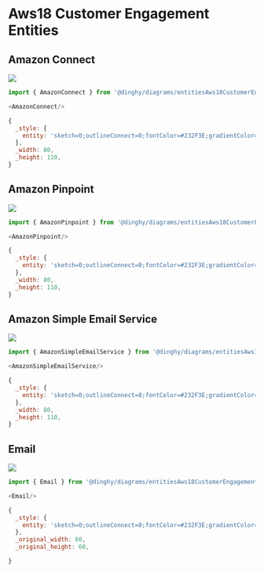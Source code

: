 
# Aws18 Customer Engagement Entities


## Amazon Connect

<Tabs>
  <TabItem value="Preview">

![](./amazon-connect.png#drawio)

  </TabItem>
  <TabItem value="Usage">
    
```js
import { AmazonConnect } from '@dinghy/diagrams/entitiesAws18CustomerEngagement'

<AmazonConnect/>
```

  </TabItem>
  <TabItem value="Definition">
    
```js
{
  _style: {
    entity: 'sketch=0;outlineConnect=0;fontColor=#232F3E;gradientColor=none;strokeColor=#ffffff;fillColor=#232F3E;dashed=0;verticalLabelPosition=middle;verticalAlign=bottom;align=center;html=1;whiteSpace=wrap;fontSize=10;fontStyle=1;spacing=3;shape=mxgraph.aws4.productIcon;prIcon=mxgraph.aws4.connect;',
  },
  _width: 80,
  _height: 110,
}
```

  </TabItem>
</Tabs>


## Amazon Pinpoint

<Tabs>
  <TabItem value="Preview">

![](./amazon-pinpoint.png#drawio)

  </TabItem>
  <TabItem value="Usage">
    
```js
import { AmazonPinpoint } from '@dinghy/diagrams/entitiesAws18CustomerEngagement'

<AmazonPinpoint/>
```

  </TabItem>
  <TabItem value="Definition">
    
```js
{
  _style: {
    entity: 'sketch=0;outlineConnect=0;fontColor=#232F3E;gradientColor=none;strokeColor=#ffffff;fillColor=#232F3E;dashed=0;verticalLabelPosition=middle;verticalAlign=bottom;align=center;html=1;whiteSpace=wrap;fontSize=10;fontStyle=1;spacing=3;shape=mxgraph.aws4.productIcon;prIcon=mxgraph.aws4.pinpoint;',
  },
  _width: 80,
  _height: 110,
}
```

  </TabItem>
</Tabs>


## Amazon Simple Email Service

<Tabs>
  <TabItem value="Preview">

![](./amazon-simple-email-service.png#drawio)

  </TabItem>
  <TabItem value="Usage">
    
```js
import { AmazonSimpleEmailService } from '@dinghy/diagrams/entitiesAws18CustomerEngagement'

<AmazonSimpleEmailService/>
```

  </TabItem>
  <TabItem value="Definition">
    
```js
{
  _style: {
    entity: 'sketch=0;outlineConnect=0;fontColor=#232F3E;gradientColor=none;strokeColor=#ffffff;fillColor=#232F3E;dashed=0;verticalLabelPosition=middle;verticalAlign=bottom;align=center;html=1;whiteSpace=wrap;fontSize=10;fontStyle=1;spacing=3;shape=mxgraph.aws4.productIcon;prIcon=mxgraph.aws4.simple_email_service;',
  },
  _width: 80,
  _height: 110,
}
```

  </TabItem>
</Tabs>


## Email

<Tabs>
  <TabItem value="Preview">

![](./email.png#drawio)

  </TabItem>
  <TabItem value="Usage">
    
```js
import { Email } from '@dinghy/diagrams/entitiesAws18CustomerEngagement'

<Email/>
```

  </TabItem>
  <TabItem value="Definition">
    
```js
{
  _style: {
    entity: 'sketch=0;outlineConnect=0;fontColor=#232F3E;gradientColor=none;strokeColor=#232F3E;fillColor=#ffffff;dashed=0;verticalLabelPosition=bottom;verticalAlign=top;align=center;html=1;fontSize=12;fontStyle=0;aspect=fixed;shape=mxgraph.aws4.resourceIcon;resIcon=mxgraph.aws4.email;',
  },
  _original_width: 60,
  _original_height: 60,

}
```

  </TabItem>
</Tabs>

